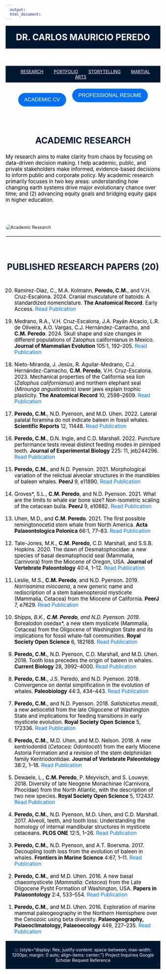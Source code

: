 ```yaml
---
  output:
  html_document:
---
```


<!-- HEADER with Name -->
<header style="text-align: center; padding: 20px; background-color: #001731; color: white;">
  <a href="index.html" style="color: white; text-decoration: none;">
    <h1 style="margin: 0;">DR. CARLOS MAURICIO PEREDO</h1>
  </a>
</header>

<nav style="background-color: #001731; padding: 10px; text-align: center;">
  <a href="Research.html" style="margin: 0 15px; color: white;">RESEARCH</a>
  <a href="Portfolio.html" style="margin: 0 15px; color: white;">PORTFOLIO</a>
  <a href="Storytelling.html" style="margin: 0 15px; color: white;">STORYTELLING</a>
  <a href="TCD.html" style="margin: 0 15px; color: white;">MARTIAL ARTS</a>
</nav>



<!-- Buttons Below Header -->
<section style="display: flex; justify-content: center; gap: 20px; margin: 20px auto;">
  <!-- Button 1 -->
  <a href="Linked Files/Peredo, Carlos Mauricio CV.pdf" target="_blank" style="text-decoration: none;">
    <button style="padding: 12px 20px; cursor: pointer; background-color: #0070F0; color: white; border: none; border-radius: 25px; font-size: 1.2em;">
      ACADEMIC CV
    </button>
  </a>

  <!-- Button 2 -->
  <a href="Linked Files/Peredo, Carlos Mauricio Resume.pdf" target="_blank" style="text-decoration: none;">
    <button style="padding: 12px 20px; cursor: pointer; background-color: #0070F0; color: white; border: none; border-radius: 25px; font-size: 1.2em;">
      PROFESSIONAL RESUME
    </button>
  </a>
</section>



<!-- Main Header Section -->
<section style="display: flex; flex-direction: column; align-items: center; max-width: 1200px; margin: 40px auto;">
  <h2 style="font-size: 2em; font-weight: bold; margin-bottom: 10px; color: #001731; text-align: center;">ACADEMIC RESEARCH</h2>
  <p style="font-size: 1.2em; max-width: 800px; color: black; margin-bottom: 30px; text-align: left; align-self: flex-start;">
    My research aims to make clarity from chaos by focusing on data-driven decision making. I help academic, public, and private stakeholders make informed, evidence-based decisions to inform public and corporate policy. My academic research primarily focuses in two key areas: understanding how changing earth systems drive major evolutionary chance over time; and (2) advancing equity goals and bridging equity gaps in higher education. 
  </p>
</section>

<!-- Image Below the Section -->
<img src="Linked Files/Lab Overview.jpg" alt="Academic Research" style="display: block; margin: 20px auto; max-width: 100%; height: auto; border-radius: 10px;">

<!-- Horizontal Line Divider as its own section -->
<hr style="width: 100%; border: 1px solid #ccc; margin: 20px auto;">



<!-- Heading Block -->
<section style="display: flex; flex-direction: column; align-items: center; max-width: 1200px; margin: 40px auto;">
  <h2 style="font-size: 2em; font-weight: bold; margin-bottom: 10px; color: #001731; text-align: center;">PUBLISHED RESEARCH PAPERS (20)</h2>
</section>

<!-- Publications List -->
<!-- Publication 20 -->
<section style="font-size: 1.2em; max-width: 800px; color: black; text-align: left; margin: 20px auto;">
  20. Ramírez-Díaz, C., M.A. Kolmann, **Peredo, C.M.**, and V.H. Cruz-Escalona. 2024. Cranial musculature of batoids: A standardized nomenclature. **The Anatomical Record**. Early Access. 
  <a href="https://doi.org/10.1002/ar.25527" style="color: #0070F0; text-decoration: none;">Read Publication</a>
  <div data-badge-popover="right" data-badge-type="1" data-doi="https://doi.org/10.1002/ar.25527" data-hide-no-mentions="false" class="altmetric-embed"></div>
</section>

<!-- Publication 19 -->
<section style="font-size: 1.2em; max-width: 800px; color: black; text-align: left; margin: 20px auto;">
 19. Medrano, R.A., V.H. Cruz-Escalona, J.A. Payán Alcacio, L.R. de Oliveira, A.O. Vargas, C.J. Hernández-Camacho, and **C.M. Peredo**. 2024. Skull shape and size changes in different populations of Zalophus californianus in Mexico. **Journal of Mammalian Evolution** 105:1, 192–205. 
  <a href="https://doi.org/10.1093/jmammal/gyad104" style="color: #0070F0; text-decoration: none;">Read Publication</a>
  <div data-badge-popover="right" data-badge-type="1" data-doi="https://doi.org/10.1093/jmammal/gyad104" data-hide-no-mentions="false" class="altmetric-embed"></div>
</section>

<!-- Publication 18 -->
<section style="font-size: 1.2em; max-width: 800px; color: black; text-align: left; margin: 20px auto;">
  18. Nieto-Miranda, J. Jesús, R. Aguilar-Medrano, C.J. Hernández-Camacho, **C.M. Peredo**, V.H. Cruz-Escalona. 2023. Mechanical properties of the California sea lion (*Zalophus californianus*) and northern elephant seal (*Mirounga angustirostris*) lower jaws explain trophic plasticity. **The Anatomical Record** 10, 2598–2609. 
  <a href="https://doi.org/10.1002/ar.25180" style="color: #0070F0; text-decoration: none;">Read Publication</a>
  <div data-badge-popover="right" data-badge-type="1" data-doi="https://doi.org/10.1002/ar.25180" data-hide-no-mentions="false" class="altmetric-embed"></div>
</section>

<!-- Publication 17 -->
<section style="font-size: 1.2em; max-width: 800px; color: black; text-align: left; margin: 20px auto;">
  17. **Peredo, C.M.**, N.D. Pyenson, and M.D. Uhen. 2022. Lateral palatal foramina do not indicate baleen in fossil whales. **Scientific Reports** 12, 11448. 
  <a href="https://doi.org/10.1038/s41598-022-15684-8" style="color: #0070F0; text-decoration: none;">Read Publication</a>
  <div data-badge-popover="right" data-badge-type="1" data-doi="https://doi.org/10.1038/s41598-022-15684-8" data-hide-no-mentions="false" class="altmetric-embed"></div>
</section>

<!-- Publication 16 -->
<section style="font-size: 1.2em; max-width: 800px; color: black; text-align: left; margin: 20px auto;">
 16. **Peredo, C.M.**, D.N. Ingle, and C.D. Marshall. 2022. Puncture performance tests reveal distinct feeding modes in pinniped teeth. **Journal of Experimental Biology** 225: 11, jeb244296. 
  <a href="https://doi.org/10.1242/jeb.244296" style="color: #0070F0; text-decoration: none;">Read Publication</a>
  <div data-badge-popover="right" data-badge-type="1" data-doi="https://doi.org/10.1242/jeb.244296" data-hide-no-mentions="false" class="altmetric-embed"></div>
</section>

<!-- Publication 15 -->
<section style="font-size: 1.2em; max-width: 800px; color: black; text-align: left; margin: 20px auto;">
  15. **Peredo, C.M.**, and N.D. Pyenson. 2021. Morphological variation of the relictual alveolar structures in the mandibles of baleen whales. **PeerJ** 9, e11890. 
  <a href="https://doi.org/10.7717/peerj.11890" style="color: #0070F0; text-decoration: none;">Read Publication</a>
  <div data-badge-popover="right" data-badge-type="1" data-doi="https://doi.org/10.7717/peerj.11890" data-hide-no-mentions="false" class="altmetric-embed"></div>
</section>

<!-- Publication 14 -->
<section style="font-size: 1.2em; max-width: 800px; color: black; text-align: left; margin: 20px auto;">
  14. Groves*, S.L., **C.M. Peredo**, and N.D. Pyenson. 2021. What are the limits to whale ear bone size? Non-isometric scaling of the cetacean bulla. **PeerJ** 9, e10882. 
  <a href="https://doi.org/10.7717/peerj.10882" style="color: #0070F0; text-decoration: none;">Read Publication</a>
  <div data-badge-popover="right" data-badge-type="1" data-doi="https://doi.org/10.7717/peerj.10882" data-hide-no-mentions="false" class="altmetric-embed"></div>
</section>

<!-- Publication 13 -->
<section style="font-size: 1.2em; max-width: 800px; color: black; text-align: left; margin: 20px auto;">
  13. Uhen, M.D., and **C.M. Peredo**. 2021. The first possible remingtonocetid stem whale from North America. **Acta Palaeontologica Polonica** 66:1, 77–83. 
  <a href="https://doi.org/10.4202/app.00799.2020" style="color: #0070F0; text-decoration: none;">Read Publication</a>
  <div data-badge-popover="right" data-badge-type="1" data-doi="https://doi.org/10.4202/app.00799.2020" data-hide-no-mentions="false" class="altmetric-embed"></div>
</section>

<!-- Publication 12 -->
<section style="font-size: 1.2em; max-width: 800px; color: black; text-align: left; margin: 20px auto;">
  12. Tate-Jones, M.K., **C.M. Peredo**, C.D. Marshall, and S.S.B. Hopkins. 2020. The dawn of Desmatophocidae: a new species of basal desmatophocid seal (Mammalia, Carnivora) from the Miocene of Oregon, USA. **Journal of Vertebrate Paleontology** 40:4, 1–12. 
  <a href="https://doi.org/10.1080/02724634.2020.1789867" style="color: #0070F0; text-decoration: none;">Read Publication</a>
  <div data-badge-popover="right" data-badge-type="1" data-doi="https://doi.org/10.1080/02724634.2020.1789867" data-hide-no-mentions="false" class="altmetric-embed"></div>
</section>

<!-- Publication 11 -->
<section style="font-size: 1.2em; max-width: 800px; color: black; text-align: left; margin: 20px auto;">
  11. Leslie, M.S., **C.M. Peredo**, and N.D. Pyenson. 2019. *Norrisanima miocaena*, a new generic name and rediscription of a stem balaenopteroid mysticete (Mammalia, Cetacea) from the Miocene of California. **PeerJ** 7, e7629. 
  <a href="https://doi.org/10.7717/peerj.7629" style="color: #0070F0; text-decoration: none;">Read Publication</a>
  <div data-badge-popover="right" data-badge-type="1" data-doi="https://doi.org/10.7717/peerj.7629" data-hide-no-mentions="false" class="altmetric-embed"></div>
</section>

<!-- Publication 10 -->
<section style="font-size: 1.2em; max-width: 800px; color: black; text-align: left; margin: 20px auto;">
  10. Shipps*, B.K., **C.M. Peredo**, and N.D. Pyenson. 2019. *Borealodon osedax*, a new stem mysticete (Mammalia, Cetacea) from the Oligocene of Washington State and its implications for fossil whale-fall communities. **Royal Society Open Science** 6, 182168. 
  <a href="https://doi.org/10.1098/rsos.182168" style="color: #0070F0; text-decoration: none;">Read Publication</a>
  <div data-badge-popover="right" data-badge-type="1" data-doi="https://doi.org/10.1098/rsos.182168" data-hide-no-mentions="false" class="altmetric-embed"></div>
</section>

<!-- Publication 9 -->
<section style="font-size: 1.2em; max-width: 800px; color: black; text-align: left; margin: 20px auto;">
  9. **Peredo, C.M.**, N.D. Pyenson, C.D. Marshall, and M.D. Uhen. 2018. Tooth loss precedes the origin of baleen in whales. **Current Biology** 28, 3992–4000. 
  <a href="https://doi.org/10.1016/j.cub.2018.10.047" style="color: #0070F0; text-decoration: none;">Read Publication</a>
  <div data-badge-popover="right" data-badge-type="1" data-doi="https://doi.org/10.1016/j.cub.2018.10.047" data-hide-no-mentions="false" class="altmetric-embed"></div>
</section>

<!-- Publication 8 -->
<section style="font-size: 1.2em; max-width: 800px; color: black; text-align: left; margin: 20px auto;">
  8. **Peredo, C.M.**, J.S. Peredo, and N.D. Pyenson. 2018. Convergence on dental simplification in the evolution of whales. **Paleobiology** 44:3, 434–443. 
  <a href="https://doi.org/10.1017/pab.2018.9" style="color: #0070F0; text-decoration: none;">Read Publication</a>
  <div data-badge-popover="right" data-badge-type="1" data-doi="https://doi.org/10.1017/pab.2018.9" data-hide-no-mentions="false" class="altmetric-embed"></div>
</section>

<!-- Publication 7 -->
<section style="font-size: 1.2em; max-width: 800px; color: black; text-align: left; margin: 20px auto;">
  7. **Peredo, C.M.**, and N.D. Pyenson. 2018. *Salishicetus meadi*, a new aetiocetid from the late Oligocene of Washington State and implications for feeding transitions in early mysticete evolution. **Royal Society Open Science** 5, 172336. 
  <a href="https://doi.org/10.1098/rsos.172336" style="color: #0070F0; text-decoration: none;">Read Publication</a>
  <div data-badge-popover="right" data-badge-type="1" data-doi="https://doi.org/10.1098/rsos.172336" data-hide-no-mentions="false" class="altmetric-embed"></div>
</section>

<!-- Publication 6 -->
<section style="font-size: 1.2em; max-width: 800px; color: black; text-align: left; margin: 20px auto;">
  6. **Peredo, C.M.**, M.D. Uhen, and M.D. Nelson. 2018. A new kentriodontid (*Cetacea: Odontoceti*) from the early Miocene Astoria Formation and a revision of the stem delphinidan family Kentriodontidae. **Journal of Vertebrate Paleontology** 38:2, 1–18. 
  <a href="https://doi.org/10.1080/02724634.2017.1411357" style="color: #0070F0; text-decoration: none;">Read Publication</a>
  <div data-badge-popover="right" data-badge-type="1" data-doi="https://doi.org/10.1080/02724634.2017.1411357" data-hide-no-mentions="false" class="altmetric-embed"></div>
</section>

<!-- Publication 5 -->
<section style="font-size: 1.2em; max-width: 800px; color: black; text-align: left; margin: 20px auto;">
  5. Dewaele, L., **C.M. Peredo**, P. Meyvisch, and S. Louwye. 2018. Diversity of late Neogene Monachinae (Carnivora, Phocidae) from the North Atlantic, with the description of two new species. **Royal Society Open Science** 5, 172437. 
  <a href="https://doi.org/10.1098/rsos.172437" style="color: #0070F0; text-decoration: none;">Read Publication</a>
  <div data-badge-popover="right" data-badge-type="1" data-doi="https://doi.org/10.1098/rsos.172437" data-hide-no-mentions="false" class="altmetric-embed"></div>
</section>

<!-- Publication 4 -->
<section style="font-size: 1.2em; max-width: 800px; color: black; text-align: left; margin: 20px auto;">
  4. **Peredo, C.M.**, N.D. Pyenson, M.D. Uhen, and C.D. Marshall. 2017. Alveoli, teeth, and tooth loss: Understanding the homology of internal mandibular structures in mysticete cetaceans. **PLOS ONE** 12:5, 1–26. 
  <a href="https://doi.org/10.1371/journal.pone.0178243" style="color: #0070F0; text-decoration: none;">Read Publication</a>
  <div data-badge-popover="right" data-badge-type="1" data-doi="https://doi.org/10.1371/journal.pone.0178243" data-hide-no-mentions="false" class="altmetric-embed"></div>
</section>

<!-- Publication 3 -->
<section style="font-size: 1.2em; max-width: 800px; color: black; text-align: left; margin: 20px auto;">
  3. **Peredo, C.M.**, N.D. Pyenson, and A.T. Boersma. 2017. Decoupling tooth loss from the evolution of baleen in whales. **Frontiers in Marine Science** 4:67, 1–11. 
  <a href="https://doi.org/10.3389/fmars.2017.00067" style="color: #0070F0; text-decoration: none;">Read Publication</a>
  <div data-badge-popover="right" data-badge-type="1" data-doi="https://doi.org/10.3389/fmars.2017.00067" data-hide-no-mentions="false" class="altmetric-embed"></div>
</section>

<!-- Publication 2 -->
<section style="font-size: 1.2em; max-width: 800px; color: black; text-align: left; margin: 20px auto;">
 2. **Peredo, C.M.**, and M.D. Uhen. 2016. A new basal chaeomysticete (*Mammalia: Cetacea*) from the Late Oligocene Pysht Formation of Washington, USA. **Papers in Palaeontology** 2:4, 533–554. 
  <a href="https://doi.org/10.1002/spp2.1051" style="color: #0070F0; text-decoration: none;">Read Publication</a>
  <div data-badge-popover="right" data-badge-type="1" data-doi="https://doi.org/10.1002/spp2.1051" data-hide-no-mentions="false" class="altmetric-embed"></div>
</section>

<!-- Publication 1 -->
<section style="font-size: 1.2em; max-width: 800px; color: black; text-align: left; margin: 20px auto;">
 1. **Peredo, C.M.**, and M.D. Uhen. 2016. Exploration of marine mammal paleogeography in the Northern Hemisphere over the Cenozoic using beta diversity. **Palaeogeography, Palaeoclimatology, Palaeoecology** 449, 227–235. 
  <a href="https://doi.org/10.1016/j.palaeo.2016.02.034" style="color: #0070F0; text-decoration: none;">Read Publication</a>
  <div data-badge-popover="right" data-badge-type="1" data-doi="https://doi.org/10.1016/j.palaeo.2016.02.034" data-hide-no-mentions="false" class="altmetric-embed"></div>
</section>






















<footer style="background-color: #001731; color: white; text-align: center; padding: 20px;">
  ::: {style="display: flex; justify-content: space-between; max-width: 1200px; margin: 0 auto; align-items: center;"}
  [Project Inquiries](Inquiries.html){style="color: white; text-decoration: none;"}
  [Google Scholar](https://scholar.google.com/citations?user=IZRnfS0AAAAJ&hl=en){style="color: white; text-decoration: none;"}
  [Request Reference](Reference.html){style="color: white; text-decoration: none;"}
</footer>



<!-- Add this script at the end of your RMarkdown file to make the altmetric badges work -->
<script type="text/javascript" src="//d1bxh8uas1mnw7.cloudfront.net/assets/embed.js"></script>